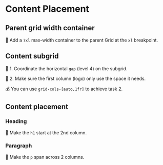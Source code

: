 # Content Placement

## Parent grid width container

🐨 Add a `7xl` max-width container to the parent Grid at the `xl` breakpoint.

## Content subgrid

🐨 1. Coordinate the horizontal `gap` (level 4) on the subgrid.

🐨 2. Make sure the first column (logo) only use the space it needs.

💰 You can use `grid-cols-[auto,1fr]` to achieve task 2.

## Content placement

### Heading

🐨 Make the `h1` start at the 2nd column.

### Paragraph

🐨 Make the `p` span across 2 columns.
